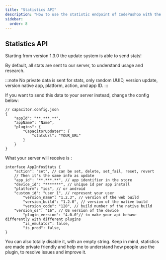 ```yaml
---
title: "Statistics API"
description: "How to use the statistic endpoint of CodePushGo with the auto-update plugin in self-hosted mode, what they are used for and what to expect"
sidebar:
  order: 8
---
```


## Statistics API

Starting from version 1.3.0 the update system is able to send stats!

By default, all stats are sent to our server, to understand usage and research. 

:::note
No private data is sent for stats, only random UUID, version update, version native app, platform, action, and app ID.
:::

If you want to send this data to your server instead, change the config below:

```tsx
// capacitor.config.json
{
	"appId": "**.***.**",
	"appName": "Name",
	"plugins": {
		"CapacitorUpdater": {
			"statsUrl": "YOUR_URL"
		}
	}
}
```

What your server will receive is :

```tsx
interface AppInfosStats {
	"action": "set", // can be set, delete, set_fail, reset, revert
	// Then it's the same info as update
	"app_id": "**.***.**", // app identifier in the store
	"device_id": "*******", // unique id per app install
	"platform": "ios", // or android
	"custom_id": "user_1", // represent your user
        "version_name": "1.2.3", // version of the web build
        "version_build": "1.2.0", // version of the native build
        "version_code": "120", // build number of the native build
	"version_os": "16", // OS version of the device
        "plugin_version": "4.0.0"// to make your api behave differently with different plugins
        "is_emulator": false,
    	"is_prod": false,
}
```

You can also totally disable it, with an empty string. Keep in mind, statistics are made private friendly and help me to understand how people use the plugin, to resolve issues and improve it.

<LinkCard
	title="Handling Updates"
	href="/docs/plugin/self-hosted/handling-updates/"
/>
